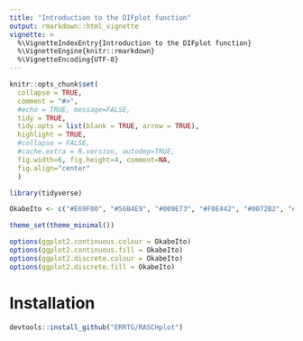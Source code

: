 ```yaml
---
title: "Introduction to the DIFplot function"
output: rmarkdown::html_vignette
vignette: >
  %\VignetteIndexEntry{Introduction to the DIFplot function}
  %\VignetteEngine{knitr::rmarkdown}
  %\VignetteEncoding{UTF-8}
---
```


```r
knitr::opts_chunk$set(
  collapse = TRUE,
  comment = "#>",
  #echo = TRUE, message=FALSE,
  tidy = TRUE, 
  tidy.opts = list(blank = TRUE, arrow = TRUE), 
  highlight = TRUE,
  #collapse = FALSE,
  #cache.extra = R.version, autodep=TRUE,
  fig.width=6, fig.height=4, comment=NA,
  fig.align="center"
  )

library(tidyverse)

OkabeIto <- c("#E69F00", "#56B4E9", "#009E73", "#F0E442", "#0072B2", "#D55E00", "#CC79A7", "#999999")

theme_set(theme_minimal())

options(ggplot2.continuous.colour = OkabeIto)
options(ggplot2.continuous.fill = OkabeIto)
options(ggplot2.discrete.colour = OkabeIto)
options(ggplot2.discrete.fill = OkabeIto)
```

# Installation

```r
devtools::install_github("ERRTG/RASCHplot")
```
